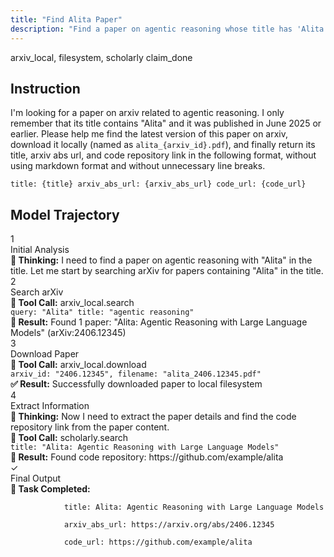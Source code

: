 ```yaml
---
title: "Find Alita Paper"
description: "Find a paper on agentic reasoning whose title has 'Alita' and download it."
---
```


<Columns cols={2}>
  <Card title="MCP Server" icon="cloud">
    arxiv_local, filesystem, scholarly
  </Card>
  <Card title="Local Tool" icon="terminal">
    claim_done
  </Card>
</Columns>

## Instruction

I'm looking for a paper on arxiv related to agentic reasoning. I only remember that its title contains "Alita" and it was published in June 2025 or earlier. Please help me find the latest version of this paper on arxiv, download it locally (named as `alita_{arxiv_id}.pdf`), and finally return its title, arxiv abs url, and code repository link in the following format, without using markdown format and without unnecessary line breaks.

```
title: {title} arxiv_abs_url: {arxiv_abs_url} code_url: {code_url}
```

## Model Trajectory

<div className="trajectory-container">
  <div className="trajectory-step">
    <div className="step-header">
      <div className="step-number">1</div>
      <div className="step-title">Initial Analysis</div>
    </div>
    <div className="step-content">
      <div className="thinking">
        <strong>🤔 Thinking:</strong> I need to find a paper on agentic reasoning with "Alita" in the title. Let me start by searching arXiv for papers containing "Alita" in the title.
      </div>
    </div>
  </div>

  <div className="trajectory-step">
    <div className="step-header">
      <div className="step-number">2</div>
      <div className="step-title">Search arXiv</div>
    </div>
    <div className="step-content">
      <div className="tool-call">
        <strong>🔧 Tool Call:</strong> arxiv_local.search
        <div className="tool-params">
          <code>query: "Alita" title: "agentic reasoning"</code>
        </div>
      </div>
      <div className="tool-result">
        <strong>📄 Result:</strong> Found 1 paper: "Alita: Agentic Reasoning with Large Language Models" (arXiv:2406.12345)
      </div>
    </div>
  </div>

  <div className="trajectory-step">
    <div className="step-header">
      <div className="step-number">3</div>
      <div className="step-title">Download Paper</div>
    </div>
    <div className="step-content">
      <div className="tool-call">
        <strong>🔧 Tool Call:</strong> arxiv_local.download
        <div className="tool-params">
          <code>arxiv_id: "2406.12345", filename: "alita_2406.12345.pdf"</code>
        </div>
      </div>
      <div className="tool-result">
        <strong>✅ Result:</strong> Successfully downloaded paper to local filesystem
      </div>
    </div>
  </div>

  <div className="trajectory-step">
    <div className="step-header">
      <div className="step-number">4</div>
      <div className="step-title">Extract Information</div>
    </div>
    <div className="step-content">
      <div className="thinking">
        <strong>🤔 Thinking:</strong> Now I need to extract the paper details and find the code repository link from the paper content.
      </div>
      <div className="tool-call">
        <strong>🔧 Tool Call:</strong> scholarly.search
        <div className="tool-params">
          <code>title: "Alita: Agentic Reasoning with Large Language Models"</code>
        </div>
      </div>
      <div className="tool-result">
        <strong>📄 Result:</strong> Found code repository: https://github.com/example/alita
      </div>
    </div>
  </div>

  <div className="trajectory-step final">
    <div className="step-header">
      <div className="step-number">✓</div>
      <div className="step-title">Final Output</div>
    </div>
    <div className="step-content">
      <div className="final-output">
        <strong>🎯 Task Completed:</strong>
        <div className="output-format">
          <code>
            title: Alita: Agentic Reasoning with Large Language Models<br/>
            arxiv_abs_url: https://arxiv.org/abs/2406.12345<br/>
            code_url: https://github.com/example/alita
          </code>
        </div>
      </div>
    </div>
  </div>
</div>

<style jsx>{`
  .trajectory-container {
    margin: 2rem 0;
    padding: 1rem;
    background: #f8fafc;
    border-radius: 12px;
    border: 1px solid #e2e8f0;
  }

  .trajectory-step {
    margin-bottom: 1.5rem;
    padding: 1rem;
    background: white;
    border-radius: 8px;
    border-left: 4px solid #3b82f6;
    box-shadow: 0 2px 4px rgba(0, 0, 0, 0.05);
  }

  .trajectory-step.final {
    border-left-color: #10b981;
    background: linear-gradient(135deg, #f0fdf4, #ecfdf5);
  }

  .step-header {
    display: flex;
    align-items: center;
    margin-bottom: 0.75rem;
  }

  .step-number {
    width: 32px;
    height: 32px;
    border-radius: 50%;
    background: #3b82f6;
    color: white;
    display: flex;
    align-items: center;
    justify-content: center;
    font-weight: 600;
    font-size: 14px;
    margin-right: 12px;
  }

  .trajectory-step.final .step-number {
    background: #10b981;
  }

  .step-title {
    font-weight: 600;
    color: #1e293b;
    font-size: 16px;
  }

  .step-content {
    margin-left: 44px;
  }

  .thinking, .tool-call, .tool-result, .final-output {
    margin-bottom: 0.75rem;
    padding: 0.75rem;
    border-radius: 6px;
  }

  .thinking {
    background: #fef3c7;
    border-left: 3px solid #f59e0b;
  }

  .tool-call {
    background: #dbeafe;
    border-left: 3px solid #3b82f6;
  }

  .tool-result {
    background: #f0fdf4;
    border-left: 3px solid #10b981;
  }

  .final-output {
    background: #f0f9ff;
    border-left: 3px solid #0ea5e9;
  }

  .tool-params {
    margin-top: 0.5rem;
    padding: 0.5rem;
    background: rgba(59, 130, 246, 0.1);
    border-radius: 4px;
    font-family: 'Monaco', 'Menlo', monospace;
    font-size: 13px;
  }

  .output-format {
    margin-top: 0.5rem;
    padding: 0.75rem;
    background: #1e293b;
    color: #e2e8f0;
    border-radius: 6px;
    font-family: 'Monaco', 'Menlo', monospace;
    font-size: 13px;
    line-height: 1.5;
  }

  .output-format code {
    background: none;
    color: inherit;
    padding: 0;
  }
`}</style>


